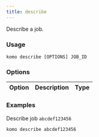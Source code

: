 ```yaml
---
title: describe
---
```

Describe a job.

### Usage

`komo describe [OPTIONS] JOB_ID`

### Options

| Option                              	| Description                                                                                                                                                                                             | Type |
|-------------------------------------	|---------------------------------------------------------|----- |

### Examples

Describe job `abcdef123456`
```bash
komo describe abcdef123456
```